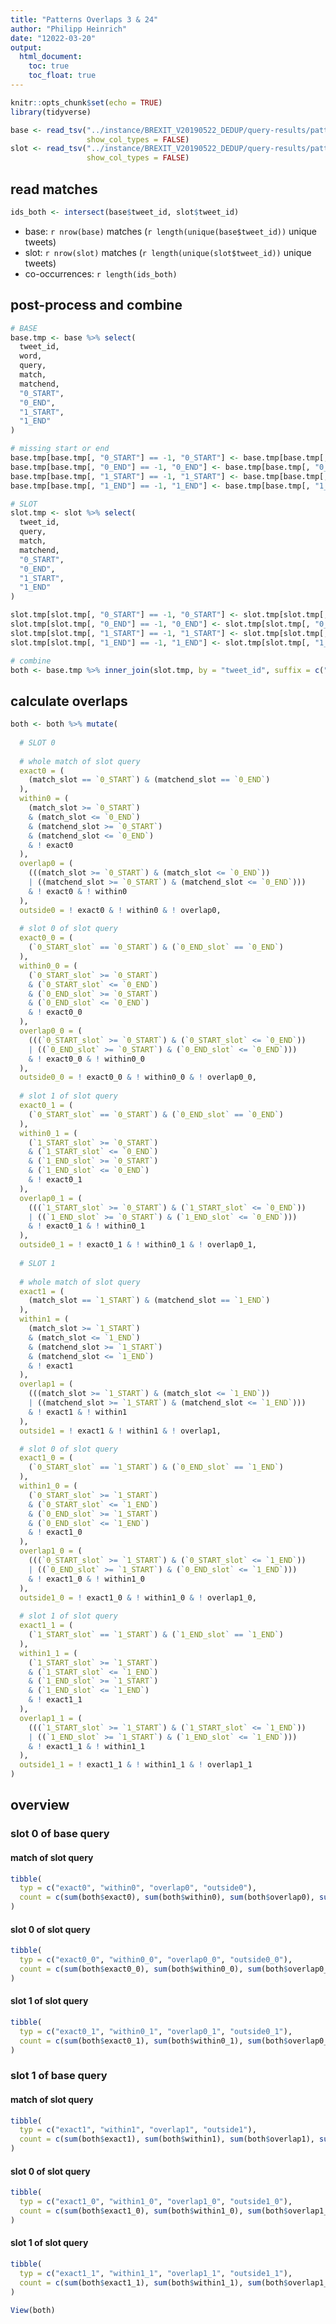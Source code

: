 ```yaml
---
title: "Patterns Overlaps 3 & 24"
author: "Philipp Heinrich"
date: "12022-03-20"
output:
  html_document:
    toc: true
    toc_float: true
---
```


```r
knitr::opts_chunk$set(echo = TRUE)
library(tidyverse)
```

```r
base <- read_tsv("../instance/BREXIT_V20190522_DEDUP/query-results/pattern3.tsv.gz",
                 show_col_types = FALSE)
slot <- read_tsv("../instance/BREXIT_V20190522_DEDUP/query-results/pattern24.tsv.gz",
                 show_col_types = FALSE)
```

## read matches

```r
ids_both <- intersect(base$tweet_id, slot$tweet_id)
```

- base: `r nrow(base)` matches (`r length(unique(base$tweet_id))` unique tweets)
- slot: `r nrow(slot)`  matches (`r length(unique(slot$tweet_id))` unique tweets)
- co-occurrences: `r length(ids_both)`

## post-process and combine

```r
# BASE
base.tmp <- base %>% select(
  tweet_id,
  word,
  query,
  match,
  matchend,
  "0_START",
  "0_END",
  "1_START",
  "1_END"
)

# missing start or end
base.tmp[base.tmp[, "0_START"] == -1, "0_START"] <- base.tmp[base.tmp[, "0_START"] == -1, "0_END"]
base.tmp[base.tmp[, "0_END"] == -1, "0_END"] <- base.tmp[base.tmp[, "0_END"] == -1, "0_START"]
base.tmp[base.tmp[, "1_START"] == -1, "1_START"] <- base.tmp[base.tmp[, "1_START"] == -1, "1_END"]
base.tmp[base.tmp[, "1_END"] == -1, "1_END"] <- base.tmp[base.tmp[, "1_END"] == -1, "1_START"]

# SLOT
slot.tmp <- slot %>% select(
  tweet_id,
  query,
  match,
  matchend,
  "0_START",
  "0_END",
  "1_START",
  "1_END"
)

slot.tmp[slot.tmp[, "0_START"] == -1, "0_START"] <- slot.tmp[slot.tmp[, "0_START"] == -1, "0_END"]
slot.tmp[slot.tmp[, "0_END"] == -1, "0_END"] <- slot.tmp[slot.tmp[, "0_END"] == -1, "0_START"]
slot.tmp[slot.tmp[, "1_START"] == -1, "1_START"] <- slot.tmp[slot.tmp[, "1_START"] == -1, "1_END"]
slot.tmp[slot.tmp[, "1_END"] == -1, "1_END"] <- slot.tmp[slot.tmp[, "1_END"] == -1, "1_START"]

# combine
both <- base.tmp %>% inner_join(slot.tmp, by = "tweet_id", suffix = c("", "_slot"))
```

## calculate overlaps
```r
both <- both %>% mutate(
  
  # SLOT 0
  
  # whole match of slot query
  exact0 = (
    (match_slot == `0_START`) & (matchend_slot == `0_END`)
  ),
  within0 = (
    (match_slot >= `0_START`) 
    & (match_slot <= `0_END`) 
    & (matchend_slot >= `0_START`) 
    & (matchend_slot <= `0_END`)
    & ! exact0
  ),
  overlap0 = (
    (((match_slot >= `0_START`) & (match_slot <= `0_END`))
    | ((matchend_slot >= `0_START`) & (matchend_slot <= `0_END`)))
    & ! exact0 & ! within0
  ),
  outside0 = ! exact0 & ! within0 & ! overlap0,
  
  # slot 0 of slot query
  exact0_0 = (
    (`0_START_slot` == `0_START`) & (`0_END_slot` == `0_END`)
  ),
  within0_0 = (
    (`0_START_slot` >= `0_START`) 
    & (`0_START_slot` <= `0_END`) 
    & (`0_END_slot` >= `0_START`) 
    & (`0_END_slot` <= `0_END`)
    & ! exact0_0
  ),
  overlap0_0 = (
    (((`0_START_slot` >= `0_START`) & (`0_START_slot` <= `0_END`))
    | ((`0_END_slot` >= `0_START`) & (`0_END_slot` <= `0_END`)))
    & ! exact0_0 & ! within0_0
  ),
  outside0_0 = ! exact0_0 & ! within0_0 & ! overlap0_0,
  
  # slot 1 of slot query
  exact0_1 = (
    (`0_START_slot` == `0_START`) & (`0_END_slot` == `0_END`)
  ),
  within0_1 = (
    (`1_START_slot` >= `0_START`) 
    & (`1_START_slot` <= `0_END`) 
    & (`1_END_slot` >= `0_START`) 
    & (`1_END_slot` <= `0_END`)
    & ! exact0_1
  ),
  overlap0_1 = (
    (((`1_START_slot` >= `0_START`) & (`1_START_slot` <= `0_END`))
    | ((`1_END_slot` >= `0_START`) & (`1_END_slot` <= `0_END`)))
    & ! exact0_1 & ! within0_1
  ),
  outside0_1 = ! exact0_1 & ! within0_1 & ! overlap0_1,
  
  # SLOT 1
  
  # whole match of slot query
  exact1 = (
    (match_slot == `1_START`) & (matchend_slot == `1_END`)
  ),
  within1 = (
    (match_slot >= `1_START`) 
    & (match_slot <= `1_END`) 
    & (matchend_slot >= `1_START`) 
    & (matchend_slot <= `1_END`)
    & ! exact1
  ),
  overlap1 = (
    (((match_slot >= `1_START`) & (match_slot <= `1_END`))
    | ((matchend_slot >= `1_START`) & (matchend_slot <= `1_END`))) 
    & ! exact1 & ! within1
  ),
  outside1 = ! exact1 & ! within1 & ! overlap1,

  # slot 0 of slot query
  exact1_0 = (
    (`0_START_slot` == `1_START`) & (`0_END_slot` == `1_END`)
  ),
  within1_0 = (
    (`0_START_slot` >= `1_START`) 
    & (`0_START_slot` <= `1_END`) 
    & (`0_END_slot` >= `1_START`) 
    & (`0_END_slot` <= `1_END`)
    & ! exact1_0
  ),
  overlap1_0 = (
    (((`0_START_slot` >= `1_START`) & (`0_START_slot` <= `1_END`))
    | ((`0_END_slot` >= `1_START`) & (`0_END_slot` <= `1_END`)))
    & ! exact1_0 & ! within1_0
  ),
  outside1_0 = ! exact1_0 & ! within1_0 & ! overlap1_0,
  
  # slot 1 of slot query
  exact1_1 = (
    (`1_START_slot` == `1_START`) & (`1_END_slot` == `1_END`)
  ),
  within1_1 = (
    (`1_START_slot` >= `1_START`) 
    & (`1_START_slot` <= `1_END`) 
    & (`1_END_slot` >= `1_START`) 
    & (`1_END_slot` <= `1_END`)
    & ! exact1_1
  ),
  overlap1_1 = (
    (((`1_START_slot` >= `1_START`) & (`1_START_slot` <= `1_END`))
    | ((`1_END_slot` >= `1_START`) & (`1_END_slot` <= `1_END`)))
    & ! exact1_1 & ! within1_1
  ),
  outside1_1 = ! exact1_1 & ! within1_1 & ! overlap1_1
)
```


## overview

### slot 0 of base query
#### match of slot query
```r
tibble(
  typ = c("exact0", "within0", "overlap0", "outside0"),
  count = c(sum(both$exact0), sum(both$within0), sum(both$overlap0), sum(both$outside0))
)
```

#### slot 0 of slot query
```r
tibble(
  typ = c("exact0_0", "within0_0", "overlap0_0", "outside0_0"),
  count = c(sum(both$exact0_0), sum(both$within0_0), sum(both$overlap0_0), sum(both$outside0))
)
```

#### slot 1 of slot query
```r
tibble(
  typ = c("exact0_1", "within0_1", "overlap0_1", "outside0_1"),
  count = c(sum(both$exact0_1), sum(both$within0_1), sum(both$overlap0_1), sum(both$outside0_1))
)
```

### slot 1 of base query
#### match of slot query
```r
tibble(
  typ = c("exact1", "within1", "overlap1", "outside1"),
  count = c(sum(both$exact1), sum(both$within1), sum(both$overlap1), sum(both$outside1))
)
```

#### slot 0 of slot query
```r
tibble(
  typ = c("exact1_0", "within1_0", "overlap1_0", "outside1_0"),
  count = c(sum(both$exact1_0), sum(both$within1_0), sum(both$overlap1_0), sum(both$outside1_0))
)
```

#### slot 1 of slot query
```r
tibble(
  typ = c("exact1_1", "within1_1", "overlap1_1", "outside1_1"),
  count = c(sum(both$exact1_1), sum(both$within1_1), sum(both$overlap1_1), sum(both$outside1_1))
)

```

```r
View(both)
```

